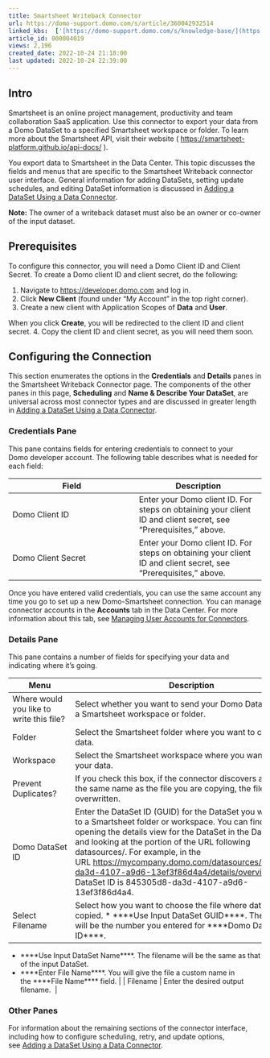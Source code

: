 ```yaml
---
title: Smartsheet Writeback Connector
url: https://domo-support.domo.com/s/article/360042932514
linked_kbs:  ['[https://domo-support.domo.com/s/knowledge-base/](https://domo-support.domo.com/s/knowledge-base/)', '[https://domo-support.domo.com/s/](https://domo-support.domo.com/s/)', '[https://domo-support.domo.com/s/topic/0TO5w000000ZammGAC](https://domo-support.domo.com/s/topic/0TO5w000000ZammGAC)', '[https://domo-support.domo.com/s/topic/0TO5w000000ZanLGAS](https://domo-support.domo.com/s/topic/0TO5w000000ZanLGAS)', '[https://domo-support.domo.com/s/topic/0TO5w000000ZapVGAS](https://domo-support.domo.com/s/topic/0TO5w000000ZapVGAS)', '[https://domo-support.domo.com/s/article/360042926274](https://domo-support.domo.com/s/article/360042926274)', '[https://domo-support.domo.com/s/article/360042926054](https://domo-support.domo.com/s/article/360042926054)', '[https://domo-support.domo.com/s/article/360042932514](https://domo-support.domo.com/s/article/360042932514)', '[https://domo-support.domo.com/s/topic/0TO5w000000ZapVGAS/writeback-connectors](https://domo-support.domo.com/s/topic/0TO5w000000ZapVGAS/writeback-connectors)', '[https://domo-support.domo.com/s/article/360043429933](https://domo-support.domo.com/s/article/360043429933)', '[https://domo-support.domo.com/s/article/360043429953](https://domo-support.domo.com/s/article/360043429953)', '[https://domo-support.domo.com/s/article/360042925494](https://domo-support.domo.com/s/article/360042925494)', '[https://domo-support.domo.com/s/article/4408174643607](https://domo-support.domo.com/s/article/4408174643607)', '[https://domo-support.domo.com/s/article/360043429913](https://domo-support.domo.com/s/article/360043429913)', '[https://domo-support.domo.com/s/login/](https://domo-support.domo.com/s/login/)']
article_id: 000004019
views: 2,196
created_date: 2022-10-24 21:18:00
last updated: 2022-10-24 22:39:00
---
```




Intro
-----


Smartsheet is an online project management, productivity and team collaboration SaaS application. Use this connector to export your data from a Domo DataSet to a specified Smartsheet workspace or folder. To learn more about the Smartsheet API, visit their website ( [https://smartsheet-platform.github.io/api-docs/](https://smartsheet-platform.github.io/api-docs/ "https://smartsheet-platform.github.io/api-docs/") ).


You export data to Smartsheet in the Data Center. This topic discusses the fields and menus that are specific to the Smartsheet Writeback connector user interface. General information for adding DataSets, setting update schedules, and editing DataSet information is discussed in [Adding a DataSet Using a Data Connector](/s/article/360042926274 "Adding a DataSet Using a Data Connector").







**Note:** The owner of a writeback dataset must also be an owner or co-owner of the input dataset.




Prerequisites
-------------


To configure this connector, you will need a Domo Client ID and Client Secret. To create a Domo client ID and client secret, do the following:


1. Navigate to [https://developer.domo.com](https://developer.domo.com "https://developer.domo.com") and log in.
2. Click **New Client** (found under "My Account" in the top right corner).
3. Create a new client with Application Scopes of **Data** and **User**.  
  
When you click **Create**, you will be redirected to the client ID and client secret.
4. Copy the client ID and client secret, as you will need them soon.


Configuring the Connection
--------------------------


This section enumerates the options in the **Credentials** and **Details** panes in the Smartsheet Writeback Connector page. The components of the other panes in this page, **Scheduling** and **Name & Describe Your DataSet**, are universal across most connector types and are discussed in greater length in [Adding a DataSet Using a Data Connector](/s/article/360042926274 "Adding a DataSet Using a Data Connector").


### Credentials Pane


This pane contains fields for entering credentials to connect to your Domo developer account. The following table describes what is needed for each field:  




| Field | Description |
| --- | --- |
| Domo Client ID | Enter your Domo client ID. For steps on obtaining your client ID and client secret, see "Prerequisites," above. |
| Domo Client Secret | Enter your Domo client ID. For steps on obtaining your client ID and client secret, see "Prerequisites," above. |


Once you have entered valid credentials, you can use the same account any time you go to set up a new Domo-Smartsheet connection. You can manage connector accounts in the **Accounts** tab in the Data Center. For more information about this tab, see [Managing User Accounts for Connectors](/s/article/360042926054 "Managing User Accounts for Connectors").


### Details Pane


This pane contains a number of fields for specifying your data and indicating where it's going.




| Menu | Description |
| --- | --- |
| Where would you like to write this file? | Select whether you want to send your Domo DataSet data to a Smartsheet workspace or folder.  |
| Folder | Select the Smartsheet folder where you want to copy your data. |
| Workspace | Select the Smartsheet workspace where you want to copy your data. |
| Prevent Duplicates? | If you check this box, if the connector discovers a file with the same name as the file you are copying, the file will be overwritten. |
| Domo DataSet ID | Enter the DataSet ID (GUID) for the DataSet you want to copy to a Smartsheet folder or workspace. You can find the ID by opening the details view for the DataSet in the Data Center and looking at the portion of the URL following datasources/. For example, in the URL <https://mycompany.domo.com/datasources/845305d8-da3d-4107-a9d6-13ef3f86d4a4/details/overview>, the DataSet ID is 845305d8-da3d-4107-a9d6-13ef3f86d4a4.  |
| Select Filename | Select how you want to choose the file where data will be copied. * ****Use Input DataSet GUID****. The filename will be the number you entered for ****Domo DataSet ID****.
* ****Use Input DataSet Name****. The filename will be the same as that of the input DataSet.
* ****Enter File Name****. You will give the file a custom name in the ****File Name**** field.
 |
| Filename | Enter the desired output filename.  |


### Other Panes


For information about the remaining sections of the connector interface, including how to configure scheduling, retry, and update options, see [Adding a DataSet Using a Data Connector](/s/article/360042926274 "Adding a DataSet Using a Data Connector").

